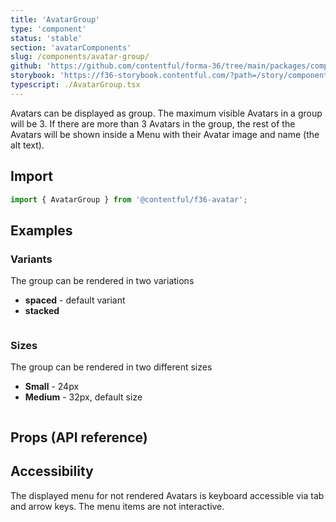 ```yaml
---
title: 'AvatarGroup'
type: 'component'
status: 'stable'
section: 'avatarComponents'
slug: /components/avatar-group/
github: 'https://github.com/contentful/forma-36/tree/main/packages/components/avatargroup'
storybook: 'https://f36-storybook.contentful.com/?path=/story/components-avatar-avatargroup--overview'
typescript: ./AvatarGroup.tsx
---
```


Avatars can be displayed as group. The maximum visible Avatars in a group will be 3. If there are more than 3 Avatars in the group, the rest of the Avatars will be shown inside a Menu with their Avatar image and name (the alt text).

## Import

```jsx static=true
import { AvatarGroup } from '@contentful/f36-avatar';
```

## Examples

### Variants

The group can be rendered in two variations

- **spaced** - default variant
- **stacked**

```jsx file=./examples/AvatarGroupVariantExample.tsx

```

### Sizes

The group can be rendered in two different sizes

- **Small** - 24px
- **Medium** - 32px, default size

```jsx file=./examples/AvatarGroupSizeExample.tsx

```

## Props (API reference)

<PropsTable of="AvatarGroup" />

## Accessibility

The displayed menu for not rendered Avatars is keyboard accessible via tab and arrow keys. The menu items are not interactive.
